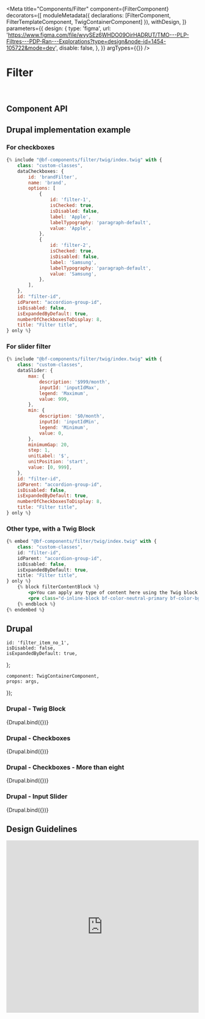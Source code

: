 
<Meta
    title="Components/Filter"
    component={FilterComponent}
    decorators={[
        moduleMetadata({ declarations: [FilterComponent, FilterTemplateComponent, TwigContainerComponent] }),
        withDesign,
    ]}
    parameters={{
        design: {
            type: 'figma',
            url: 'https://www.figma.com/file/wyySEz6WHDO09OirHADRUT/TMO---PLP-Filtres---PDP-Ran---Explorations?type=design&node-id=1454-105722&mode=dev',
            disable: false,
        },
    }}
    argTypes={{}}
/>

# Filter

<br />

## Component API

<ArgsTable of={FilterComponent} />

## Drupal implementation example

### For checkboxes

```jsx
{% include "@bf-components/filter/twig/index.twig" with {
    class: "custom-classes",
    dataCheckboxes: {
        id: 'brandFilter',
        name: 'brand',
        options: [
            {
                id: 'filter-1',
                isChecked: true,
                isDisabled: false,
                label: 'Apple',
                labelTypography: 'paragraph-default',
                value: 'Apple',
            },
            {
                id: 'filter-2',
                isChecked: true,
                isDisabled: false,
                label: 'Samsung',
                labelTypography: 'paragraph-default',
                value: 'Samsung',
            },
        ],
    },
    id: "filter-id",
    idParent: "accordion-group-id",
    isDisabled: false,
    isExpandedByDefault: true,
    numberOfCheckboxesToDisplay: 8,
    title: "Filter title",
} only %}
```

### For slider filter

```jsx
{% include "@bf-components/filter/twig/index.twig" with {
    class: "custom-classes",
    dataSlider: {
        max: {
            description: '$999/month',
            inputId: 'inputIdMax',
            legend: 'Maximum',
            value: 999,
        },
        min: {
            description: '$0/month',
            inputId: 'inputIdMin',
            legend: 'Minimum',
            value: 0,
        },
        minimumGap: 20,
        step: 1,
        unitLabel: '$',
        unitPosition: 'start',
        value: [0, 999],
    },
    id: "filter-id",
    idParent: "accordion-group-id",
    isDisabled: false,
    isExpandedByDefault: true,
    numberOfCheckboxesToDisplay: 8,
    title: "Filter title",
} only %}
```

### Other type, with a Twig Block

```jsx
{% embed "@bf-components/filter/twig/index.twig" with {
    class: "custom-classes",
    id: "filter-id",
    idParent: "accordion-group-id",
    isDisabled: false,
    isExpandedByDefault: true,
    title: "Filter title",
} only %}
    {% block filterContentBlock %}
        <p>You can apply any type of content here using the Twig block:</p>
        <pre class="d-inline-block bf-color-neutral-primary bf-color-bg-underground p-2">filterContentBlock</pre>
    {% endblock %}
{% endembed %}
```

## Drupal

    id: 'filter_item_no_1',
    isDisabled: false,
    isExpandedByDefault: true,
};

    component: TwigContainerComponent,
    props: args,
});

### Drupal - Twig Block

<Canvas withSource="none">
    <Story
        name="Drupal - Twig Block"
        height="300px"
        args={{
            elementPath: 'components/filter/_doc/template.drupal',
            ...commonProps,
            title: 'Système d’exploitation',
        }}
    >
        {Drupal.bind({})}
    </Story>
</Canvas>

### Drupal - Checkboxes

<Canvas withSource="none">
    <Story
        name="Drupal - Checkboxes"
        height="300px"
        args={{
            elementPath: 'components/filter/_doc/template.drupal',
            ...commonProps,
            dataCheckboxes: dataCheckboxes,
            title: 'Brand',
        }}
    >
        {Drupal.bind({})}
    </Story>
</Canvas>

### Drupal - Checkboxes - More than eight

<Canvas withSource="none">
    <Story
        name="Drupal - Checkboxes - More than eight"
        height="300px"
        args={{
            elementPath: 'components/filter/_doc/template.drupal',
            ...commonProps,
            dataCheckboxes: dataCheckboxesMoreThanEight,
            title: 'Color',
        }}
    >
        {Drupal.bind({})}
    </Story>
</Canvas>

### Drupal - Input Slider

<Canvas withSource="none">
    <Story
        name="Drupal - Input Slider"
        height="300px"
        args={{
            elementPath: 'components/filter/_doc/template.drupal',
            ...commonProps,
            dataSlider: dataSlider,
            title: 'Mensualité des appareils',
        }}
    >
        {Drupal.bind({})}
    </Story>
</Canvas>

<!--
For now, Angular components ar not used, so it is hidden by default.

## Angular

  component: FilterTemplateComponent,
  props: args,
});

<Canvas withSource='none'>
    <Story
        name='Angular'
        args={{
            label: 'Filter'
        }}
    >
        {Angular.bind({})}
    </Story>
</Canvas>

## Angular implementation example

Please, read the [Implementation Page](/?path=/docs/implementation-angular--page).
-->

## Design Guidelines

<iframe
    width="100%"
    height="450"
    src="https://www.figma.com/embed?embed_host=share&url=https%3A%2F%2Fwww.figma.com%2Ffile%2FwyySEz6WHDO09OirHADRUT%2FTMO---PLP-Filtres---PDP-Ran---Explorations%3Ftype%3Ddesign%26node-id%3D1454-105722"
    frameBorder="0"
    allowFullScreen
></iframe>
